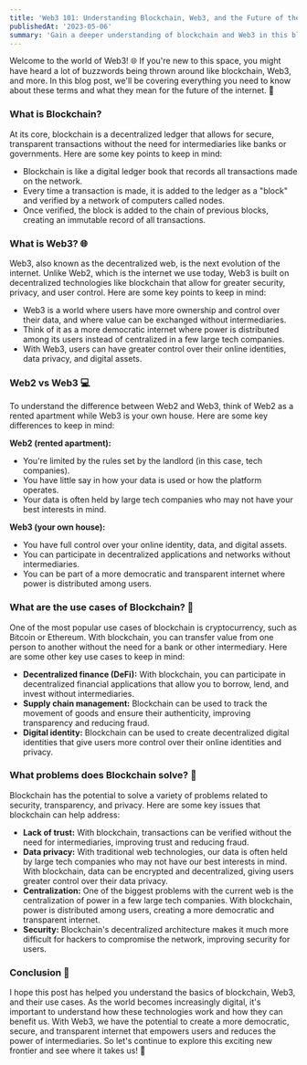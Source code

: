 ---
title: 'Web3 101: Understanding Blockchain, Web3, and the Future of the Internet'
publishedAt: '2023-05-06'
summary: 'Gain a deeper understanding of blockchain and Web3 in this blog. Discover the use cases of blockchain, how it differs from the current web, and the problems it solves for the future of the internet.'
---

Welcome to the world of Web3! 🌐 If you're new to this space, you might have heard a lot of buzzwords being thrown around like blockchain, Web3, and more. In this blog post, we'll be covering everything you need to know about these terms and what they mean for the future of the internet. 🚀

### What is Blockchain?

At its core, blockchain is a decentralized ledger that allows for secure, transparent transactions without the need for intermediaries like banks or governments. Here are some key points to keep in mind:

- Blockchain is like a digital ledger book that records all transactions made on the network.
- Every time a transaction is made, it is added to the ledger as a "block" and verified by a network of computers called nodes.
- Once verified, the block is added to the chain of previous blocks, creating an immutable record of all transactions.

### What is Web3? 🌐

Web3, also known as the decentralized web, is the next evolution of the internet. Unlike Web2, which is the internet we use today, Web3 is built on decentralized technologies like blockchain that allow for greater security, privacy, and user control. Here are some key points to keep in mind:

- Web3 is a world where users have more ownership and control over their data, and where value can be exchanged without intermediaries.
- Think of it as a more democratic internet where power is distributed among its users instead of centralized in a few large tech companies.
- With Web3, users can have greater control over their online identities, data privacy, and digital assets.

### Web2 vs Web3 💻

To understand the difference between Web2 and Web3, think of Web2 as a rented apartment while Web3 is your own house. Here are some key differences to keep in mind:

**Web2 (rented apartment):**
- You're limited by the rules set by the landlord (in this case, tech companies).
- You have little say in how your data is used or how the platform operates.
- Your data is often held by large tech companies who may not have your best interests in mind.

**Web3 (your own house):**
- You have full control over your online identity, data, and digital assets.
- You can participate in decentralized applications and networks without intermediaries.
- You can be part of a more democratic and transparent internet where power is distributed among users.

### What are the use cases of Blockchain? 🤔

One of the most popular use cases of blockchain is cryptocurrency, such as Bitcoin or Ethereum. With blockchain, you can transfer value from one person to another without the need for a bank or other intermediary. Here are some other key use cases to keep in mind:
- **Decentralized finance (DeFi):** With blockchain, you can participate in decentralized financial applications that allow you to borrow, lend, and invest without intermediaries.
- **Supply chain management:** Blockchain can be used to track the movement of goods and ensure their authenticity, improving transparency and reducing fraud.
- **Digital identity:** Blockchain can be used to create decentralized digital identities that give users more control over their online identities and privacy.

### What problems does Blockchain solve? 🤔

Blockchain has the potential to solve a variety of problems related to security, transparency, and privacy. Here are some key issues that blockchain can help address:

- **Lack of trust:** With blockchain, transactions can be verified without the need for intermediaries, improving trust and reducing fraud.
- **Data privacy:** With traditional web technologies, our data is often held by large tech companies who may not have our best interests in mind. With blockchain, data can be 
encrypted and decentralized, giving users greater control over their data privacy.
- **Centralization:** One of the biggest problems with the current web is the centralization of power in a few large tech companies. With blockchain, power is distributed among users, creating a more democratic and transparent internet.
- **Security:** Blockchain's decentralized architecture makes it much more difficult for hackers to compromise the network, improving security for users.

### Conclusion 🎉

I hope this post has helped you understand the basics of blockchain, Web3, and their use cases. 
As the world becomes increasingly digital, it's important to understand how these technologies work and how they can benefit us. 
With Web3, we have the potential to create a more democratic, secure, and transparent internet that empowers users and reduces the power of intermediaries. 
So let's continue to explore this exciting new frontier and see where it takes us! 🌟
